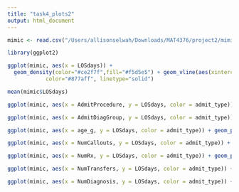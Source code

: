 ```yaml
---
title: "task4_plots2"
output: html_document
---
```


```r
mimic <- read.csv("/Users/allisonselwah/Downloads/MAT4376/project2/mimic3d_v3.csv")

library(ggplot2)

ggplot(mimic, aes(x = LOSdays)) +
  geom_density(color="#ce2f7f",fill="#f5d5e5") + geom_vline(aes(xintercept=mean(LOSdays)),
            color="#877aff", linetype="solid")

mean(mimic$LOSdays)

ggplot(mimic, aes(x = AdmitProcedure, y = LOSdays, color = admit_type)) + geom_point() + scale_color_manual(values=c("#877aff", "#ce2f7f", "#5a6e93", "#ef8a6e"))

ggplot(mimic, aes(x = AdmitDiagGroup, y = LOSdays, color = admit_type)) + geom_point() + scale_color_manual(values=c("#877aff", "#ce2f7f", "#5a6e93", "#ef8a6e"))

ggplot(mimic, aes(x = age_g, y = LOSdays, color = admit_type)) + geom_point() + scale_color_manual(values=c("#877aff", "#ce2f7f", "#5a6e93", "#ef8a6e"))

ggplot(mimic, aes(x = NumCallouts, y = LOSdays, color = admit_type)) + geom_point() + scale_color_manual(values=c("#877aff", "#ce2f7f", "#5a6e93", "#ef8a6e"))

ggplot(mimic, aes(x = NumRx, y = LOSdays, color = admit_type)) + geom_point() + scale_color_manual(values=c("#877aff", "#ce2f7f", "#5a6e93", "#ef8a6e"))

ggplot(mimic, aes(x = NumTransfers, y = LOSdays, color = admit_type)) + geom_point() + scale_color_manual(values=c("#877aff", "#ce2f7f", "#5a6e93", "#ef8a6e"))

ggplot(mimic, aes(x = NumDiagnosis, y = LOSdays, color = admit_type)) + geom_point() + scale_color_manual(values=c("#877aff", "#ce2f7f", "#5a6e93", "#ef8a6e"))
```